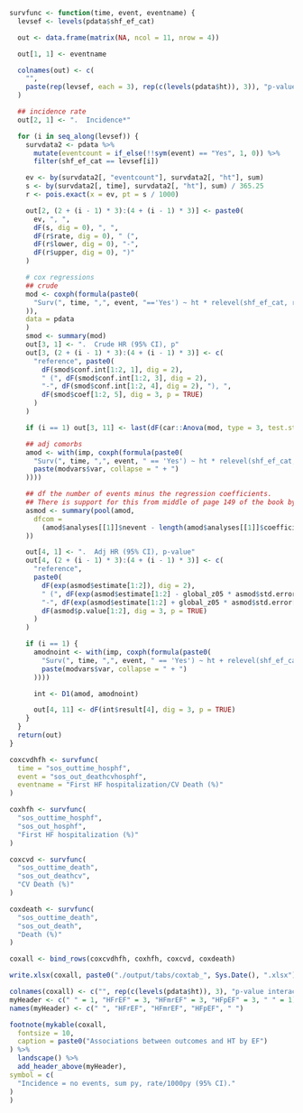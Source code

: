 ```r
survfunc <- function(time, event, eventname) {
  levsef <- levels(pdata$shf_ef_cat)

  out <- data.frame(matrix(NA, ncol = 11, nrow = 4))

  out[1, 1] <- eventname

  colnames(out) <- c(
    "",
    paste(rep(levsef, each = 3), rep(c(levels(pdata$ht)), 3)), "p-value interaction"
  )

  ## incidence rate
  out[2, 1] <- ".  Incidence*"

  for (i in seq_along(levsef)) {
    survdata2 <- pdata %>%
      mutate(eventcount = if_else(!!sym(event) == "Yes", 1, 0)) %>%
      filter(shf_ef_cat == levsef[i])

    ev <- by(survdata2[, "eventcount"], survdata2[, "ht"], sum)
    s <- by(survdata2[, time], survdata2[, "ht"], sum) / 365.25
    r <- pois.exact(x = ev, pt = s / 1000)

    out[2, (2 + (i - 1) * 3):(4 + (i - 1) * 3)] <- paste0(
      ev, ", ",
      dF(s, dig = 0), ", ",
      dF(r$rate, dig = 0), " (",
      dF(r$lower, dig = 0), "-",
      dF(r$upper, dig = 0), ")"
    )

    # cox regressions
    ## crude
    mod <- coxph(formula(paste0(
      "Surv(", time, ",", event, "=='Yes') ~ ht * relevel(shf_ef_cat, ref = '", levsef[i], "')"
    )),
    data = pdata
    )
    smod <- summary(mod)
    out[3, 1] <- ".  Crude HR (95% CI), p"
    out[3, (2 + (i - 1) * 3):(4 + (i - 1) * 3)] <- c(
      "reference", paste0(
        dF(smod$conf.int[1:2, 1], dig = 2),
        " (", dF(smod$conf.int[1:2, 3], dig = 2),
        "-", dF(smod$conf.int[1:2, 4], dig = 2), "), ",
        dF(smod$coef[1:2, 5], dig = 3, p = TRUE)
      )
    )

    if (i == 1) out[3, 11] <- last(dF(car::Anova(mod, type = 3, test.statistic = "Wald")$`Pr(>Chisq)`, dig = 3, p = T))

    ## adj comorbs
    amod <- with(imp, coxph(formula(paste0(
      "Surv(", time, ",", event, " == 'Yes') ~ ht * relevel(shf_ef_cat, ref = '", levsef[i], "') + ",
      paste(modvars$var, collapse = " + ")
    ))))

    ## df the number of events minus the regression coefficients.
    ## There is support for this from middle of page 149 of the book by Parmer & Machin (ISBN 0471936405)
    asmod <- summary(pool(amod,
      dfcom =
        (amod$analyses[[1]]$nevent - length(amod$analyses[[1]]$coefficients))
    ))

    out[4, 1] <- ".  Adj HR (95% CI), p-value"
    out[4, (2 + (i - 1) * 3):(4 + (i - 1) * 3)] <- c(
      "reference",
      paste0(
        dF(exp(asmod$estimate[1:2]), dig = 2),
        " (", dF(exp(asmod$estimate[1:2] - global_z05 * asmod$std.error[1:2]), dig = 2),
        "-", dF(exp(asmod$estimate[1:2] + global_z05 * asmod$std.error[1:2]), dig = 2), "), ",
        dF(asmod$p.value[1:2], dig = 3, p = TRUE)
      )
    )

    if (i == 1) {
      amodnoint <- with(imp, coxph(formula(paste0(
        "Surv(", time, ",", event, " == 'Yes') ~ ht + relevel(shf_ef_cat, ref = '", levsef[i], "') + ",
        paste(modvars$var, collapse = " + ")
      ))))

      int <- D1(amod, amodnoint)

      out[4, 11] <- dF(int$result[4], dig = 3, p = TRUE)
    }
  }
  return(out)
}
```

```r
coxcvdhfh <- survfunc(
  time = "sos_outtime_hosphf",
  event = "sos_out_deathcvhosphf",
  eventname = "First HF hospitalization/CV Death (%)"
)

coxhfh <- survfunc(
  "sos_outtime_hosphf",
  "sos_out_hosphf",
  "First HF hospitalization (%)"
)

coxcvd <- survfunc(
  "sos_outtime_death",
  "sos_out_deathcv",
  "CV Death (%)"
)

coxdeath <- survfunc(
  "sos_outtime_death",
  "sos_out_death",
  "Death (%)"
)

coxall <- bind_rows(coxcvdhfh, coxhfh, coxcvd, coxdeath)

write.xlsx(coxall, paste0("./output/tabs/coxtab_", Sys.Date(), ".xlsx"), rowNames = FALSE)

colnames(coxall) <- c("", rep(c(levels(pdata$ht)), 3), "p-value interaction")
myHeader <- c(" " = 1, "HFrEF" = 3, "HFmrEF" = 3, "HFpEF" = 3, " " = 1)
names(myHeader) <- c(" ", "HFrEF", "HFmrEF", "HFpEF", " ")

footnote(mykable(coxall,
  fontsize = 10,
  caption = paste0("Associations between outcomes and HT by EF")
) %>%
  landscape() %>%
  add_header_above(myHeader),
symbol = c(
  "Incidence = no events, sum py, rate/1000py (95% CI)."
)
)
```
